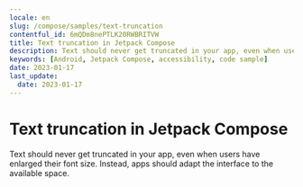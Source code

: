 ```yaml
---
locale: en
slug: /compose/samples/text-truncation
contentful_id: 6mQDm8nePTLK20RWBRITVW
title: Text truncation in Jetpack Compose
description: Text should never get truncated in your app, even when users have enlarged their font size.
keywords: [Android, Jetpack Compose, accessibility, code sample]
date: 2023-01-17
last_update:
  date: 2023-01-17
---
```


# Text truncation in Jetpack Compose

Text should never get truncated in your app, even when users have enlarged their font size. Instead, apps should adapt the interface to the available space.

<CodeSample id="text-truncation" platform="compose" locale="en"/>
